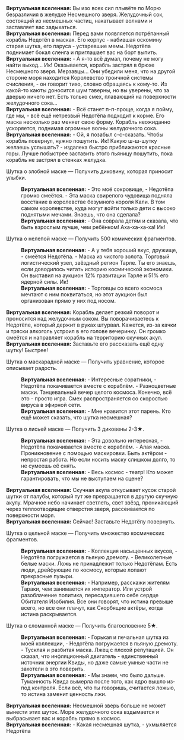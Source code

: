 {{Диалог Начало}}
:'''Виртуальная вселенная:''' Вы изо всех сил плывёте по Морю безразличия в желудке Несмешного зверя. Желудочный сок, состоящий из несмешных частиц, накатывает волнами и заставляет вас задыхаться.
:'''Виртуальная вселенная:''' Перед вами появляется потрёпанный корабль Недотёп в масках. Его корпус - набившая оскомину старая шутка, его паруса - устаревшие мемы. Недотёпа поднимает бокал сленга и приглашает вас на борт выпить.
:'''Виртуальная вселенная:''' - А я-то всё думал, почему не могу найти выход... Ик! Оказывается, корабль застрял в брюхе Несмешного зверя. Мерзавцы... Они убедили меня, что на другой стороне моря находится Королевство троичной системы счисления, - он говорит тихо, словно обращаясь к кому-то. Из какой-то каюты доносится шум таверны, но вы уверены, что за дверью ничего нет. Есть только смех, плавающий на поверхности желудочного сока...
:'''Виртуальная вселенная:''' - Всё станет п-п-проще, когда я пойму, где мы, - всё ещё нетрезвый Недотёпа подходит к корме. Его маска несколько раз меняет свою форму. Корабль неожиданно ускоряется, поднимая огромные волны желудочного сока.
:'''Виртуальная вселенная:''' - Ой, я позабыл с-с-сказать. Чтобы корабль повернул, нужно пошутить. Ик! Какую ш-ш-шутку желаешь услышать? - издалека быстро приближаются красные горы. Лучше побыстрее заставить этого пьяницу пошутить, пока корабль не застрял в стенках желудка.
:{{Диалог|Звезда}} Шутка о злобной маске &mdash; Получить диковину, которая приносит улыбки.
::'''Виртуальная вселенная:''' - Это моё сокровище, - Недотёпа громко смеётся. - Эта маска свирепого чудовища подняла восстание в королевстве безумного короля Кали. В том самом королевстве, куда могут войти только дети с высоко поднятыми мечами. Знаешь, что она сделала?
::'''Виртуальная вселенная:''' - Она соврала детям и сказала, что быть взрослым лучше, чем ребёнком! Аха-ха-ха-ха! Ик!
:{{Диалог|Звезда}} Шутка о нелепой маске &mdash; Получить 500 комических фрагментов.
::'''Виртуальная вселенная:''' - А у тебя хороший вкус, дружище, - смеётся Недотёпа. - Маска из чистого золота. Торговый логистический узел, звёздный регион Тарле. Ты его знаешь, если доводилось читать историю космической экономики. Он выставил на аукцион 12% гравитации Тарле и 51% его ядерной силы. Ик!
::'''Виртуальная вселенная:''' - Торговцы со всего космоса мечтают с ним поквитаться, но этот аукцион был организован прямо у них под носом.
:'''Виртуальная вселенная:''' Корабль делает резкий поворот и проносится над желудочным соком. Вы поворачиваетесь к Недотёпе, который держит в руках штурвал. Кажется, из-за качки и тряски алкоголь устроил в его голове вечеринку. Он громко смеётся и направляет корабль на территорию скучных акул.
:'''Виртуальная вселенная:''' Заставьте его рассказать ещё одну шутку! Быстрее!
:{{Диалог|Звезда}} Шутка о маскарадной маске &mdash; Получить уравнение, которое описывает радость.
::'''Виртуальная вселенная:''' - Интересные соратники, - Недотёпа покачивается вместе с кораблём. - Разноцветные маски. Танцевальный вечер целого космоса. Конечно, всё это - просто игра. Смех распространяется со скоростью вируса в эфирной сети.
::'''Виртуальная вселенная:''' - Мне нравится этот парень. Кто ещё может сказать, что шутка несмешная?
:{{Диалог|Звезда}} Шутка о лисьей маске &mdash; Получить 3 диковены 2-3★.
::'''Виртуальная вселенная:''' - Эта довольно интересная, - Недотёпа покачивается вместе с кораблём. - Алая маска. Проникновение с помощью маскировки. Быть актёром - непростая работа. Но если носить маску слишком долго, то не сумеешь её снять.
::'''Виртуальная вселенная:''' - Весь космос - театр! Кто может гарантировать, что мы не выступаем на сцене?
:'''Виртуальная вселенная:''' Скучная акула откусывает кусок старой шутки от палубы, который тут же превращается в другую скучную акулу. Мрачное небо начинает светлеть, свет звёзд, проникающий через теплоотводящие отверстия зверя, рассеивается по поверхности моря.
:'''Виртуальная вселенная:''' Сейчас! Заставьте Недотёпу повернуть.
:{{Диалог|Звезда}} Шутка о цельной маске &mdash; Получить множество космических фрагментов.
::'''Виртуальная вселенная:''' - Коллекция насыщенных вкусов, - Недотёпа погружается в пьяную дремоту. - Великолепные белые маски. Ложь не принадлежит только Недотёпам. Есть люди, дрейфующие по космосу, которые лопают прекрасные пузыри.
::'''Виртуальная вселенная:''' - Например, расскажи жителям Тараки, чем занимается их император. Или устрой разоблачение политика, пересадившего себе сердце Обитателя Изобилия. Все они говорят, что истина превыше всего, но все они плачут, как Скорбящие актёры, когда истина раскрывается.
:{{Диалог|Звезда}} Шутка о сломанной маске &mdash; Получить благословение 5★.
::'''Виртуальная вселенная:''' - Горькая и печальная шутка из моей коллекции, - Недотёпа погружается в пьяную дремоту. - Тусклая и разбитая маска. Лжец с плохой репутацией. Он сказал, что инфляционный двигатель - единственный источник энергии Квиды, но даже самые умные части не захотели в это поверить.
::'''Виртуальная вселенная:''' - Мы знаем, что было дальше. Туманность Квида вымерла после того, как ядро вышло из-под контроля. Если всё, что ты говоришь, считается ложью, то истина заменит ценность лжи.
:'''Виртуальная вселенная:''' Несмешной зверь больше не может вынести этих шуток. Море желудочного сока вздымается и выбрасывает вас и корабль прямо в космос.
:'''Виртуальная вселенная:''' - Какая несмешная шутка, - ухмыляется Недотёпа
{{Диалог Конец}}